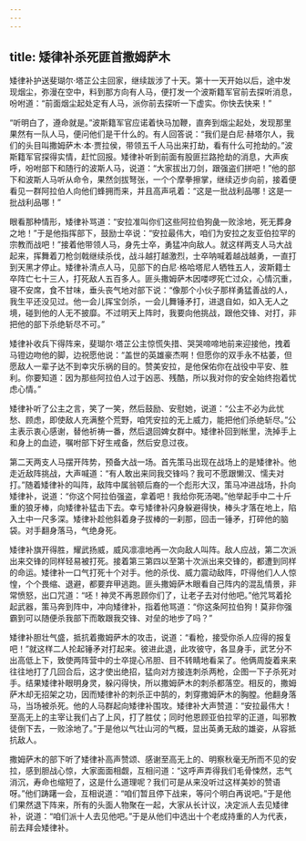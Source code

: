 ```yaml
---
---
---
```

title: 矮律补杀死匪首撒姆萨木
---




矮律补护送斐瑚尔·塔芷公主回家，继续跋涉了十天。第十一天开始以后，途中发现烟尘，弥漫在空中，料到那方向有人马，便打发一个波斯籍军官前去探听消息，吩咐道：“前面烟尘起处定有人马，派你前去探听一下虚实。你快去快来！”

“听明白了，遵命就是。”波斯籍军官应诺着快马加鞭，直奔到烟尘起处，发现那里果然有一队人马，便问他们是干什么的。有人回答说：“我们是白尼·赫塔尔人，我们的头目叫撒姆萨木·本·贾拉侯，带领五千人马出来打劫，看有什么可抢劫的。”波斯籍军官探得实情，赶忙回报。矮律补听到前面有股匪拦路抢劫的消息，大声疾呼，吩咐部下和随行的波斯人马，说道：“大家拔出刀剑，跟强盗们拼吧！”他的部下和波斯人马听从命令，果然剑拔弩张，一个个摩拳擦掌，继续迈步向前，接着便看见一群阿拉伯人向他们蜂拥而来，并且高声吼着：“这是一批战利品哪！这是一批战利品哪！”

眼看那种情形，矮律补骂道：“安拉准叫你们这些阿拉伯狗彘一败涂地，死无葬身之地！”于是他指挥部下，鼓励士卒说：“安拉最伟大，咱们为安拉之友亚伯拉罕的宗教而战吧！”接着他带领人马，身先士卒，勇猛冲向敌人。就这样两支人马大战起来，挥舞着刀枪剑戟继续杀伐，战斗越打越激烈，士卒呐喊着越战越勇，一直打到天黑才停止。矮律补清点人马，见部下的白尼·格哈塔尼人牺牲五人，波斯籍士卒阵亡七十三人，打死敌人五百多人。匪头撒姆萨木因喽啰死亡过众，心情沉重，寝不安席，食不甘味，垂头丧气地对部下说：“像那个小伙子那样勇猛善战的人，我生平还没见过。他一会儿挥宝剑杀，一会儿舞锤矛打，进退自如，如入无人之境，碰到他的人无不披靡。不过明天上阵时，我要向他挑战，跟他交锋、对打，非把他的部下杀绝斩尽不可。”

矮律补收兵下得阵来，斐瑚尔·塔芷公主惊慌失措、哭哭啼啼地前来迎接他，拽着马镫边吻他的脚，边祝愿他说：“盖世的英雄豪杰啊！但愿你的双手永不枯萎，但愿敌人一辈子达不到幸灾乐祸的目的。赞美安拉，是他保佑你在战役中平安、胜利。你要知道：因为那些阿拉伯人过于凶恶、残酷，所以我对你的安全始终抱着忧虑心情。”

矮律补听了公主之言，笑了一笑，然后鼓励、安慰她，说道：“公主不必为此忧愁、顾虑，即使敌人充满整个荒野，咱凭安拉的无上威力，能把他们杀绝斩尽。”公主表示衷心感谢，替他祈祷一番，然后退回婢女群中。矮律补回到帐里，洗掉手上和身上的血迹，嘱咐部下好生戒备，然后安息过夜。

第二天两支人马摆开阵势，预备大战一场。首先策马出现在战场上的是矮律补。他走近敌阵挑战，大声喊道：“有人敢出来同我交锋吗？我可不愿跟懒汉、懦夫对打。”随着矮律补的叫阵，敌阵中属翁顿后裔的一个彪形大汉，策马冲进战场，扑向矮律补，说道：“你这个阿拉伯强盗，拿着吧！我给你死汤喝。”他举起手中二十斤重的狼牙棒，向矮律补猛击下去。幸亏矮律补闪身躲避得快，棒头才落在地上，陷入土中一尺多深。矮律补趁他斜着身子拔棒的一刹那，回击一锤矛，打碎他的脑袋。对手翻身落马，气绝身死。

矮律补旗开得胜，耀武扬威，威风凛凛地再一次向敌人叫阵。敌人应战，第二次派出来交锋的同样轻易被打死。接着第三第四以至第十次派出来交锋的，都遭到同样的命运。矮律补一口气打死十个对手。他的杀伐、威力震动敌阵，吓得他们人人惊惶，个个畏缩、退避，都要弃甲逃跑。匪头撒姆萨木眼看自己阵内的混乱情景，非常愤怒，出口咒道：“呸！神灵不再恩顾你们了，让老子去对付他吧。”他咒骂着抡起武器，策马奔到阵中，冲向矮律补，指着他骂道：“你这条阿拉伯狗！莫非你强霸到可以随便杀我部下而敢跟我交锋、对垒的地步了吗？”

矮律补胆壮气盛，抵抗着撒姆萨木的攻击，说道：“看枪，接受你杀人应得的报复吧！”就这样二人抡起锤矛对打起来。彼进此退，此攻彼守，各显身手，武艺分不出高低上下，致使两阵营中的士卒提心吊胆、目不转睛地看呆了。他俩周旋着来来往往地打了几回合后，这才使出绝招，猛向对方接连刺杀两枪，企图一下子杀死对手。结果矮律补眼明身灵，躲闪得快，所以撒姆萨木的刺杀都落空。相反的，撒姆萨木却无招架之功，因而矮律补的刺杀正中鹄的，刺穿撒姆萨木的胸膛。他翻身落马，当场被杀死。他的人马群起向矮律补围攻。矮律补大声赞道：“安拉最伟大！至高无上的主宰让我们占了上风，打了胜仗；同时他恩顾亚伯拉罕的正道，叫邪教徒倒下去，一败涂地了。”于是他以气壮山河的气概，显出英勇无敌的雄姿，从容抵抗敌人。

撒姆萨木的部下听了矮律补高声赞颂、感谢至高无上的、明察秋毫无所而不见的安拉，感到胆战心惊，大家面面相觑，互相问道：“这呼声弄得我们毛骨悚然，志气消沉，寿命也缩短了，这是什么道理呢？我们可是从来没听过这样美妙的赞语呀。”他们踌躇一会，互相说道：“咱们暂且停下战来，等问个明白再说吧。”于是他们果然退下阵来，所有的头面人物聚在一起，大家从长计议，决定派人去见矮律补，说道：“咱们派十人去见他吧。”于是从他们中选出十个老成持重的人为代表，前去拜会矮律补。